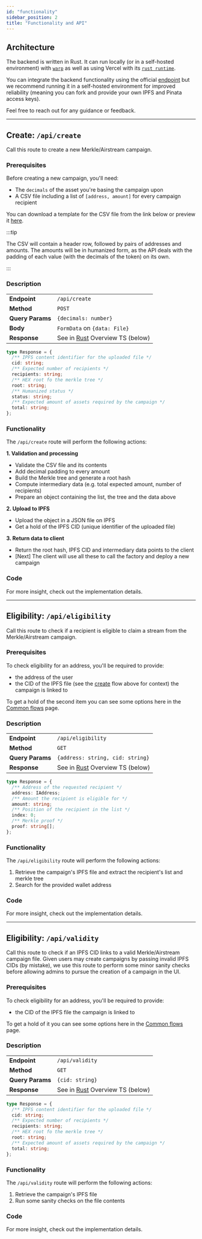 ```yaml
---
id: "functionality"
sidebar_position: 2
title: "Functionality and API"
---
```



## Architecture

The backend is written in Rust. It can run locally (or in a self-hosted environment) with
[`warp`](https://github.com/seanmonstar/warp) as well as using Vercel with its
[`rust runtime`](https://github.com/vercel-community/rust).

You can integrate the backend functionality using the official [endpoint](/api/merkle-api/intro) but we recommend
running it in a self-hosted environment for improved reliability (meaning you can fork and provide your own IPFS and
Pinata access keys).

Feel free to reach out for any guidance or feedback.

---

## Create: `/api/create`

Call this route to create a new Merkle/Airstream campaign.

### Prerequisites

Before creating a new campaign, you'll need:

- The `decimals` of the asset you're basing the campaign upon
- A CSV file including a list of `[address, amount]` for every campaign recipient

You can download a template for the CSV file from the link below or preview it
[here](https://github.com/sablier-labs/sablier-labs.github.io/blob/1933e3b5176c93b236d9a483683dad3a282cc39a/templates/airstream-template.csv).

<LinkPreview
  href="https://files.sablier.com/templates/airstream-template.csv"
  icon="github"
  subtitle="airstream-template.csv"
  title="Sablier Template for Airstreams (CSV)"
/>

:::tip

The CSV will contain a header row, followed by pairs of addresses and amounts. The amounts will be in humanized form, as
the API deals with the padding of each value (with the decimals of the token) on its own.

:::

### Description

|                  |                                                        |
| :--------------- | ------------------------------------------------------ |
| **Endpoint**     | `/api/create`                                          |
| **Method**       | `POST`                                                 |
| **Query Params** | `{decimals: number}`                                   |
| **Body**         | `FormData` on `{data: File}`                           |
| **Response**     | See in [Rust](api-create-response) Overview TS (below) |

```typescript
type Response = {
  /** IPFS content identifier for the uploaded file */
  cid: string;
  /** Expected number of recipients */
  recipients: string;
  /** HEX root fo the merkle tree */
  root: string;
  /** Humanized status */
  status: string;
  /** Expected amount of assets required by the campaign */
  total: string;
};
```

### Functionality

The `/api/create` route will perform the following actions:

**1. Validation and processing**

- Validate the CSV file and its contents
- Add decimal padding to every amount
- Build the Merkle tree and generate a root hash
- Compute intermediary data (e.g. total expected amount, number of recipients)
- Prepare an object containing the list, the tree and the data above

**2. Upload to IPFS**

- Upload the object in a JSON file on IPFS
- Get a hold of the IPFS CID (unique identifier of the uploaded file)

**3. Return data to client**

- Return the root hash, IPFS CID and intermediary data points to the client
- [Next] The client will use all these to call the factory and deploy a new campaign

### Code

For more insight, check out the implementation details.

<LinkPreview
  href="https://github.com/sablier-labs/v2-merkle-api/blob/main/src/controller/create.rs"
  icon="github"
  subtitle="Github - sablier-labs/v2-merkle-api"
  title="create.rs"
/>

---

## Eligibility: `/api/eligibility`

Call this route to check if a recipient is eligible to claim a stream from the Merkle/Airstream campaign.

### Prerequisites

To check eligibility for an address, you'll be required to provide:

- the address of the user
- the CID of the IPFS file (see the [create](/api/merkle-api/functionality#create-apicreate) flow above for context) the
  campaign is linked to

To get a hold of the second item you can see some options here in the
[Common flows](/api/merkle-api/examples#get-a-campaigns-cid) page.

### Description

|                  |                                                             |
| :--------------- | ----------------------------------------------------------- |
| **Endpoint**     | `/api/eligibility`                                          |
| **Method**       | `GET`                                                       |
| **Query Params** | `{address: string, cid: string}`                            |
| **Response**     | See in [Rust](api-eligibility-response) Overview TS (below) |

```typescript
type Response = {
  /** Address of the requested recipient */
  address: IAddress;
  /** Amount the recipient is eligible for */
  amount: string;
  /** Position of the recipient in the list */
  index: 0;
  /** Merkle proof */
  proof: string[];
};
```

### Functionality

The `/api/eligibility` route will perform the following actions:

1. Retrieve the campaign's IPFS file and extract the recipient's list and merkle tree
2. Search for the provided wallet address

### Code

For more insight, check out the implementation details.

<LinkPreview
  href="https://github.com/sablier-labs/v2-merkle-api/blob/main/src/controller/eligibility.rs"
  icon="github"
  subtitle="Github - sablier-labs/v2-merkle-api"
  title="eligibility.rs"
/>

---

## Eligibility: `/api/validity`

Call this route to check if an IPFS CID links to a valid Merkle/Airstream campaign file. Given users may create
campaigns by passing invalid IPFS CIDs (by mistake), we use this route to perform some minor sanity checks before
allowing admins to pursue the creation of a campaign in the UI.

### Prerequisites

To check eligibility for an address, you'll be required to provide:

- the CID of the IPFS file the campaign is linked to

To get a hold of it you can see some options here in the [Common flows](/api/merkle-api/examples#get-a-campaigns-cid)
page.

### Description

|                  |                                                          |
| :--------------- | -------------------------------------------------------- |
| **Endpoint**     | `/api/validity`                                          |
| **Method**       | `GET`                                                    |
| **Query Params** | `{cid: string}`                                          |
| **Response**     | See in [Rust](api-validity-response) Overview TS (below) |

```typescript
type Response = {
  /** IPFS content identifier for the uploaded file */
  cid: string;
  /** Expected number of recipients */
  recipients: string;
  /** HEX root fo the merkle tree */
  root: string;
  /** Expected amount of assets required by the campaign */
  total: string;
};
```

### Functionality

The `/api/validity` route will perform the following actions:

1. Retrieve the campaign's IPFS file
2. Run some sanity checks on the file contents

### Code

For more insight, check out the implementation details.

<LinkPreview
  href="https://github.com/sablier-labs/v2-merkle-api/blob/main/src/controller/validity.rs"
  icon="github"
  subtitle="Github - sablier-labs/v2-merkle-api"
  title="validity.rs"
/>

[api-create-response]: https://github.com/sablier-labs/v2-merkle-api/blob/main/src/data_objects/response.rs#L22
[api-eligibility-response]: https://github.com/sablier-labs/v2-merkle-api/blob/main/src/data_objects/response.rs#L32
[api-validity-response]: https://github.com/sablier-labs/v2-merkle-api/blob/main/src/data_objects/response.rs#L41
